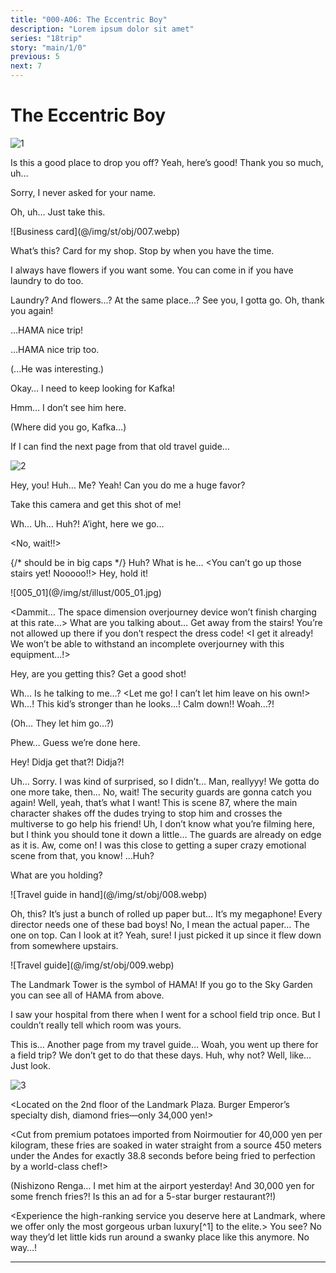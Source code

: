 ```yaml
---
title: "000-A06: The Eccentric Boy"
description: "Lorem ipsum dolor sit amet"
series: "18trip"
story: "main/1/0"
previous: 5
next: 7
---
```



# The Eccentric Boy

<Divider loc="Landmark Plaza"/>

![1](1.jpg)

<Bubble character="Nagi" name="Florist">
Is this a good place to drop you off?
</Bubble>

<Bubble mc>
Yeah, here’s good! Thank you so much, uh…

Sorry, I never asked for your name.
</Bubble>

<Bubble character="Nagi" name="Florist">
Oh, uh… Just take this.
</Bubble>

<p class="obj">![Business card](@/img/st/obj/007.webp)</p>

<Bubble mc>
What’s this?
</Bubble>

<Bubble character="Nagi" name="Florist">
Card for my shop. Stop by when you have the time.

I always have flowers if you want some. You can come in if you have laundry to do too.
</Bubble>

<Bubble mc>
Laundry? And flowers…? At the same place…?
</Bubble>

<Bubble character="Nagi" name="Florist">
See you, I gotta go.
</Bubble>

<Bubble mc>
Oh, thank you again!

…HAMA nice trip!
</Bubble>

<Bubble character="Nagi" name="Florist">
…HAMA nice trip too.
</Bubble>

<Bubble mc>
<p class="t">(...He was interesting.)</p>

Okay… I need to keep looking for Kafka!
</Bubble>

<Divider loc="Landmark Plaza - First Floor"/>

<Bubble mc>
Hmm… I don’t see him here.

<p class="t">(Where did you go, Kafka…)</p>

If I can find the next page from that old travel guide…
</Bubble>

![2](2.jpg)

<Bubble character="Akuta" name="Boy with Headband">
Hey, you!
</Bubble>

<Bubble mc>
Huh… Me?
</Bubble>

<Bubble character="Akuta" name="Boy with Headband">
Yeah! Can you do me a huge favor?

Take this camera and get this shot of me!
</Bubble>

<Bubble mc>
Wh… Uh… Huh?!
</Bubble>

<Bubble character="Akuta" name="Boy with Headband">
A’ight, here we go…

<p class="big">&lt;&NoBreak;No, wait!!&NoBreak;&gt;</p> {/* should be in big caps */}
</Bubble>

<Bubble mc>
Huh? What is he…
</Bubble>

<Bubble character="Akuta" name="Boy with Headband">
&lt;&NoBreak;You can’t go up those stairs yet! Nooooo!!&NoBreak;&gt;
</Bubble>

<Bubble character="Security Guard A">
Hey, hold it!
</Bubble>

<p class="cg">![005_01](@/img/st/illust/005_01.jpg)</p>

<Bubble character="Akuta" name="Boy with Headband">
&lt;&NoBreak;Dammit… The space dimension overjourney device won’t finish charging at this rate…&NoBreak;&gt;
</Bubble>

<Bubble character="Security Guard B">
What are you talking about… Get away from the stairs! You’re not allowed up there if you don’t respect the dress code!
</Bubble>

<Bubble character="Akuta" name="Boy with Headband">
&lt;&NoBreak;I get it already! We won’t be able to withstand an incomplete overjourney with this equipment…!&NoBreak;&gt;

Hey, are you getting this? Get a good shot!
</Bubble>

<Bubble mc>
Wh… Is he talking to me…?
</Bubble>

<Bubble character="Akuta" name="Boy with Headband">
&lt;&NoBreak;Let me go! I can’t let him leave on his own!&NoBreak;&gt;
</Bubble>

<Bubble character="Security Guard A">
Wh…! This kid’s stronger than he looks…!
</Bubble>

<Bubble character="Security Guard B">
Calm down!!
</Bubble>

<Bubble character="Akuta" name="Boy with Headband">
Woah…?!
</Bubble>

<Bubble mc>
<p class="t">(Oh… They let him go…?)</p>
</Bubble>

<Bubble character="Akuta" name="Boy with Headband">
Phew… Guess we’re done here.

Hey! Didja get that?! Didja?!
</Bubble>

<Bubble mc>
Uh… Sorry. I was kind of surprised, so I didn’t…
</Bubble>

<Bubble character="Akuta" name="Boy with Headband">
Man, reallyyy! We gotta do one more take, then…
</Bubble>

<Bubble mc>
No, wait! The security guards are gonna catch you again!
</Bubble>

<Bubble character="Akuta" name="Boy with Headband">
Well, yeah, that’s what I want! This is scene 87, where the main character shakes off the dudes trying to stop him and crosses the multiverse to go help his friend!
</Bubble>

<Bubble mc>
Uh, I don’t know what you’re filming here, but I think you should tone it down a little… The guards are already on edge as it is.
</Bubble>

<Bubble character="Akuta" name="Boy with Headband">
Aw, come on! I was this close to getting a super crazy emotional scene from that, you know!
</Bubble>

<Bubble mc>
…Huh?

What are you holding?
</Bubble>

<p class="obj">![Travel guide in hand](@/img/st/obj/008.webp)</p>

<Bubble character="Akuta" name="Boy with Headband">
Oh, this? It’s just a bunch of rolled up paper but… It’s my megaphone! Every director needs one of these bad boys!
</Bubble>

<Bubble mc>
No, I mean the actual paper… The one on top. Can I look at it?
</Bubble>

<Bubble character="Akuta" name="Boy with Headband">
Yeah, sure! I just picked it up since it flew down from somewhere upstairs.
</Bubble>

<p class="obj">![Travel guide](@/img/st/obj/009.webp)</p>

<Box type="paper">
The Landmark Tower is the symbol of HAMA! If you go to the Sky Garden you can see all of HAMA from above.

I saw your hospital from there when I went for a school field trip once. But I couldn’t really tell which room was yours.
</Box>

<Bubble mc>
This is… Another page from my travel guide…
</Bubble>

<Bubble character="Akuta" name="Boy with Headband">
Woah, you went up there for a field trip? We don’t get to do that these days.
</Bubble>

<Bubble mc>
Huh, why not?
</Bubble>

<Bubble character="Akuta" name="Boy with Headband">
Well, like… Just look.
</Bubble>

![3](3.jpg)

<Bubble character="Renga" hologram>
&lt;&NoBreak;Located on the 2nd floor of the Landmark Plaza. Burger Emperor’s specialty dish, diamond fries—only 34,000 yen!&NoBreak;&gt;

&lt;&NoBreak;Cut from premium potatoes imported from Noirmoutier for 40,000 yen per kilogram, these fries are soaked in water straight from a source 450 meters under the Andes for exactly 38.8 seconds before being fried to perfection by a world-class chef!&NoBreak;&gt;
</Bubble>

<Bubble mc>
<p class="t">(Nishizono Renga… I met him at the airport yesterday! And 30,000 yen for some french fries?! Is this an ad for a 5-star burger restaurant?!)</p>
</Bubble>

<Bubble character="Renga" hologram>
&lt;&NoBreak;Experience the high-ranking service you deserve here at Landmark, where we offer only the most gorgeous urban luxury[^1] to the elite.&NoBreak;&gt;
</Bubble>

<Bubble character="Akuta" name="Boy with Headband">
You see? No way they’d let little kids run around a swanky place like this anymore.
</Bubble>

<Bubble mc>
No way…!
</Bubble>

---

[^1]: In the original, Renga throws in a lot of buzzwords such as "gorgeous," "urban," and "high-rank" without thinking about them too much, which makes the sentence sound a bit nonsensical, or as if he doesnt know what hes talking about.
